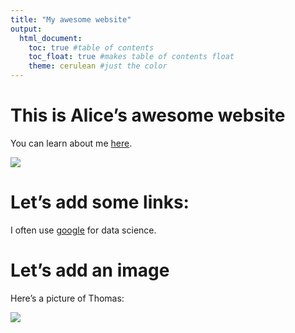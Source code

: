 ```yaml
---
title: "My awesome website"
output: 
  html_document:
    toc: true #table of contents
    toc_float: true #makes table of contents float
    theme: cerulean #just the color
---
```


# This is Alice's awesome website

You can learn about me [here](about.html).

![](https://media.giphy.com/media/drXGoW1iudhKw/giphy.gif)

# Let's add some links: 

I often use [google](google.com) for data science. 

# Let's add an image

Here's a picture of Thomas:

![](thomas.jpeg)



